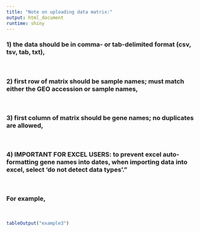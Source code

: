 ```yaml
---
title: "Note on uploading data matrix:"
output: html_document
runtime: shiny
---
```

### 1) the data should be in comma- or tab-delimited format (csv, tsv, tab, txt),
<br/>
      
### 2) first row of matrix should be sample names; must match either the GEO accession or sample names,
<br/>
      
### 3) first column of matrix should be gene names; no duplicates are allowed,
<br/>
      
### 4) IMPORTANT FOR EXCEL USERS: to prevent excel auto-formatting gene names into dates, when importing data into excel, select 'do not detect data types'."
<br/>

### For example,
<br/>

```r
tableOutput("example3")
```

